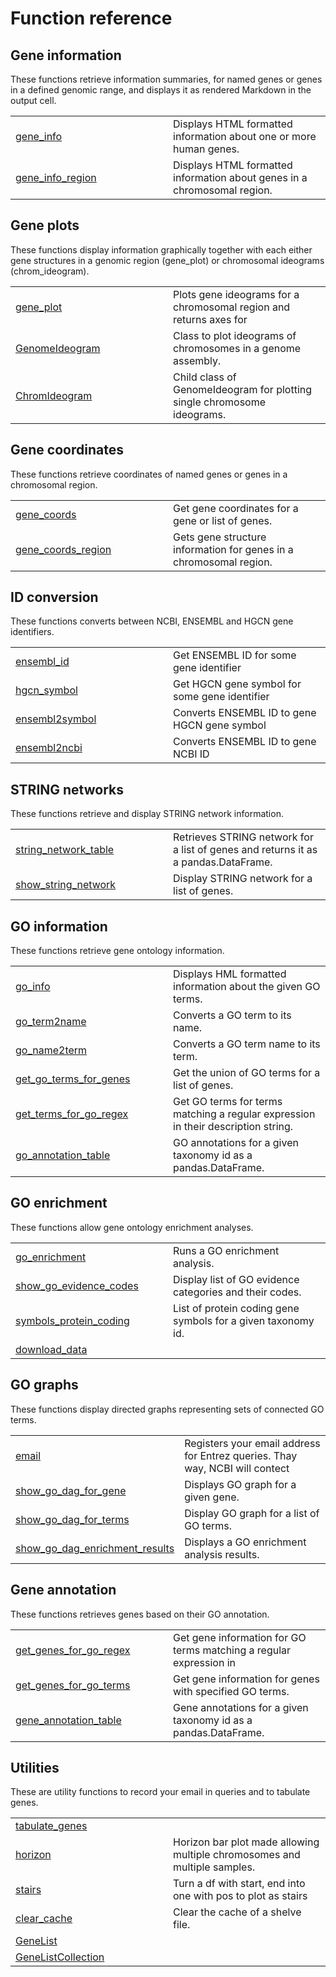 # Function reference {.doc .doc-index}

## Gene information

These functions retrieve information summaries, for named genes or 
genes in a defined genomic range, and displays it as rendered Markdown
in the output cell.


| | |
| --- | --- |
| [gene_info](gene_info.qmd#geneinfo.information.gene_info) | Displays HTML formatted information about one or more human genes. |
| [gene_info_region](gene_info_region.qmd#geneinfo.information.gene_info_region) | Displays HTML formatted information about genes in a chromosomal region. |

## Gene plots

These functions display information graphically together with each 
either gene structures in a genomic region (gene_plot) or chromosomal
ideograms (chrom_ideogram).


| | |
| --- | --- |
| [gene_plot](gene_plot.qmd#geneinfo.plot.gene_plot) | Plots gene ideograms for a chromosomal region and returns axes for  |
| [GenomeIdeogram](GenomeIdeogram.qmd#geneinfo.plot.GenomeIdeogram) | Class to plot ideograms of chromosomes in a genome assembly. |
| [ChromIdeogram](ChromIdeogram.qmd#geneinfo.plot.ChromIdeogram) | Child class of GenomeIdeogram for plotting single chromosome ideograms. |

## Gene coordinates

These functions retrieve coordinates of named genes or genes in a chromosomal region.


| | |
| --- | --- |
| [gene_coords](gene_coords.qmd#geneinfo.information.gene_coords) | Get gene coordinates for a gene or list of genes. |
| [gene_coords_region](gene_coords_region.qmd#geneinfo.information.gene_coords_region) | Gets gene structure information for genes in a chromosomal region. |

## ID conversion

These functions converts between NCBI, ENSEMBL and HGCN gene identifiers.


| | |
| --- | --- |
| [ensembl_id](ensembl_id.qmd#geneinfo.information.ensembl_id) | Get ENSEMBL ID for some gene identifier |
| [hgcn_symbol](hgcn_symbol.qmd#geneinfo.information.hgcn_symbol) | Get HGCN gene symbol for some gene identifier |
| [ensembl2symbol](ensembl2symbol.qmd#geneinfo.information.ensembl2symbol) | Converts ENSEMBL ID to gene HGCN gene symbol     |
| [ensembl2ncbi](ensembl2ncbi.qmd#geneinfo.information.ensembl2ncbi) | Converts ENSEMBL ID to gene NCBI ID |

## STRING networks

These functions retrieve and display STRING network information.


| | |
| --- | --- |
| [string_network_table](string_network_table.qmd#geneinfo.string.string_network_table) | Retrieves STRING network for a list of genes and returns it as a pandas.DataFrame. |
| [show_string_network](show_string_network.qmd#geneinfo.string.show_string_network) | Display STRING network for a list of genes. |

## GO information

These functions retrieve gene ontology information.


| | |
| --- | --- |
| [go_info](go_info.qmd#geneinfo.ontology.go_info) | Displays HML formatted information about the given GO terms. |
| [go_term2name](go_term2name.qmd#geneinfo.ontology.go_term2name) | Converts a GO term to its name. |
| [go_name2term](go_name2term.qmd#geneinfo.ontology.go_name2term) | Converts a GO term name to its term. |
| [get_go_terms_for_genes](get_go_terms_for_genes.qmd#geneinfo.ontology.get_go_terms_for_genes) | Get the union of GO terms for a list of genes. |
| [get_terms_for_go_regex](get_terms_for_go_regex.qmd#geneinfo.ontology.get_terms_for_go_regex) | Get GO terms for terms matching a regular expression in their description string. |
| [go_annotation_table](go_annotation_table.qmd#geneinfo.ontology.go_annotation_table) | GO annotations for a given taxonomy id as a pandas.DataFrame. |

## GO enrichment

These functions allow gene ontology enrichment analyses.


| | |
| --- | --- |
| [go_enrichment](go_enrichment.qmd#geneinfo.ontology.go_enrichment) | Runs a GO enrichment analysis. |
| [show_go_evidence_codes](show_go_evidence_codes.qmd#geneinfo.ontology.show_go_evidence_codes) | Display list of GO evidence categories and their codes. |
| [symbols_protein_coding](symbols_protein_coding.qmd#geneinfo.ontology.symbols_protein_coding) | List of protein coding gene symbols for a given taxonomy id. |
| [download_data](download_data.qmd#geneinfo.ontology.download_data) |  |

## GO graphs

These functions display directed graphs representing sets of connected GO terms.


| | |
| --- | --- |
| [email](email.qmd#geneinfo.ontology.email) | Registers your email address for Entrez queries. Thay way, NCBI will contect  |
| [show_go_dag_for_gene](show_go_dag_for_gene.qmd#geneinfo.ontology.show_go_dag_for_gene) | Displays GO graph for a given gene. |
| [show_go_dag_for_terms](show_go_dag_for_terms.qmd#geneinfo.ontology.show_go_dag_for_terms) | Display GO graph for a list of GO terms. |
| [show_go_dag_enrichment_results](show_go_dag_enrichment_results.qmd#geneinfo.ontology.show_go_dag_enrichment_results) | Displays a GO enrichment analysis results. |

## Gene annotation

These functions retrieves genes based on their GO annotation.


| | |
| --- | --- |
| [get_genes_for_go_regex](get_genes_for_go_regex.qmd#geneinfo.ontology.get_genes_for_go_regex) | Get gene information for GO terms matching a regular expression in  |
| [get_genes_for_go_terms](get_genes_for_go_terms.qmd#geneinfo.ontology.get_genes_for_go_terms) | Get gene information for genes with specified GO terms. |
| [gene_annotation_table](gene_annotation_table.qmd#geneinfo.ontology.gene_annotation_table) | Gene annotations for a given taxonomy id as a pandas.DataFrame. |

## Utilities

These are utility functions to record your email in queries and to tabulate genes.


| | |
| --- | --- |
| [tabulate_genes](tabulate_genes.qmd#geneinfo.utils.tabulate_genes) |  |
| [horizon](horizon.qmd#geneinfo.utils.horizon) | Horizon bar plot made allowing multiple chromosomes and multiple samples. |
| [stairs](stairs.qmd#geneinfo.utils.stairs) | Turn a df with start, end into one with pos to plot as stairs |
| [clear_cache](clear_cache.qmd#geneinfo.utils.clear_cache) | Clear the cache of a shelve file. |
| [GeneList](GeneList.qmd#geneinfo.utils.GeneList) |  |
| [GeneListCollection](GeneListCollection.qmd#geneinfo.utils.GeneListCollection) |  |